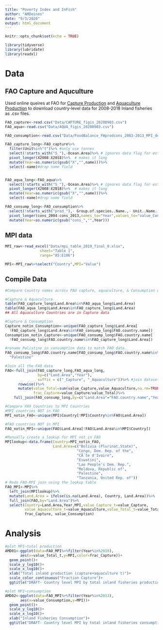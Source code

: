 ```yaml
---
title: "Poverty Index and InFish"
author: "AMDeines"
date: "9/3/2020"
output: html_document
---
```


```r
knitr::opts_chunk$set(echo = TRUE)

library(tidyverse)
library(lubridate)
library(readxl)
```

# Data 

## FAO Capture and Aquculture 
Used online queires at FAO for [Capture Production](http://www.fao.org/fishery/statistics/global-capture-production/query/en) and [Aquaculture Production](http://www.fao.org/fishery/statistics/global-aquaculture-production/query/en) to download country-level data for 2008-2018 Inland fisheries as .csv files.

```r
FAO_capture<-read.csv("Data/CAPTURE_figis_20200903.csv")
FAO_aqua<-read.csv("Data/AQUA_figis_20200903.csv")

FAO_consumption<-read.csv("Data/FoodBalance_FWprodcons_2003-2013_MPI_del - FoodBalance_FWprodcons_2003-2013_MPI_del.csv")

```

```r
FAO_capture_long<-FAO_capture%>%
  filter(Unit%in%"t")%>% #only use tonnes
  select(!starts_with("S_"),-Ocean.Area)%>% # ignores data flag for estimated data
  pivot_longer(X2008:X2018)%>%  # makes it long
  mutate(Year=as.numeric(gsub("X","",name)))%>%
  select(-name)#drop name field


FAO_aqua_long<-FAO_aqua%>%
  select(!starts_with("S_"),-Ocean.Area)%>% # ignores data flag for estimated data
  pivot_longer(X2008:X2018)%>%  # makes it long
  mutate(Year=as.numeric(gsub("X","",name)))%>%
  select(-name)#drop name field

FAO_consump_long<-FAO_consumption%>%
  select(!starts_with("prod_"),- Group.of.species..Name.,- Unit..Name.,-MPI.country.name)%>%
  pivot_longer(cons_2004:cons_2013,names_to="Year",values_to="value_Consumption")%>%
  mutate(Year=as.numeric(gsub("cons_","",Year)))
```


## MPI data 
```r
MPI_raw<-read_excel("Data/mpi_table_2019_final_0.xlsx",
                sheet="Table 1",
                range="A5:E106")

MPI<-MPI_raw%>%select("Country",MPI="Value")

```




## Compile Data 
```r
#Compare Country names across FAO capture, aquaculture, & Consumption data

#Capture & Aquaculture
table(FAO_capture_long$Land.Area%in%FAO_aqua_long$Land.Area)
table(FAO_aqua_long$Land.Area%in%FAO_capture_long$Land.Area)
## All Aquaculture Countries are in Capture data

#Capture & Consumption 
Capture_notin_Consumption<-unique(FAO_capture_long$Land.Area[
  !FAO_capture_long$Land.Area%in%FAO_consump_long$FAO.country.name])
Consumption_notin_Capture<-unique(FAO_consump_long$FAO.country.name[
  !FAO_consump_long$FAO.country.name%in%FAO_capture_long$Land.Area])

#rename Palistine in consumption data to match FAO data.
FAO_consump_long$FAO.country.name[FAO_consump_long$FAO.country.name%in%"Palestine, Occupied Tr."]<-
  "Palestine"

#Join all the FAO data
FAO<-full_join(FAO_capture_long,FAO_aqua_long,
               by=c("Land.Area","Year"),
               suffix = c("_Capture", "_Aquaculture"))%>% #join datasets
      rowwise()%>%
      mutate(value_Total=sum(value_Capture,value_Aquaculture,na.rm=TRUE),
             frac_Capture=value_Capture/value_Total)%>%
    full_join(FAO_consump_long,by=c("Land.Area"="FAO.country.name","Year"))

#Compare FAO Countries to MPI Countries
#MPI countries NOT in FAO
MPI_notin_FAO<-unique(MPI$Country[!MPI$Country%in%FAO$Land.Area])

#FAO countries NOT in MPI
FAO_notin_MPI<-unique(FAO$Land.Area[!FAO$Land.Area%in%MPI$Country])

#Manually create a lookup for MPI not in FAO
MPIlookup<-data.frame(Country=MPI_notin_FAO,
                      Land.Area=c("Bolivia (Plurinat.State)",
                                 "Congo, Dem. Rep. of the",
                                 "CÃ´te d'Ivoire",
                                 "Eswatini",
                                 "Lao People's Dem. Rep.",
                                 "Moldova, Republic of",
                                 "Palestine",
                                 "Tanzania, United Rep. of"))
# Redo FAO-MPI join using the lookup table
FAO_MPI<-MPI%>%
  left_join(MPIlookup)%>%
  mutate(Land.Area = ifelse(is.na(Land.Area), Country, Land.Area))%>%
  full_join(FAO,by="Land.Area")%>%
  select(Country=Land.Area,Year,MPI,value_Capture_t=value_Capture,
         value_Aquaculture_t=value_Aquaculture,value_Total_t=value_Total,
         frac_Capture, value_Consumption)
```


# Analysis 
```r
#plot MPI~total production
AMD01<-ggplot(data=FAO_MPI%>%filter(Year%in%2018),
       aes(x=value_Total_t,y=MPI,color=frac_Capture))+
  geom_point()+
  scale_y_log10()+
  scale_x_log10()+
  xlab("Total inland production (capture+aquaculture t)")+
  scale_color_continuous("Fraction Capture")+
  ggtitle("DRAFT- Country level MPI by total inland fisheries production")

#plot MPI~consumption
AMD02<-ggplot(data=FAO_MPI%>%filter(Year%in%2013),
       aes(x=value_Consumption,y=MPI))+
  geom_point()+
  scale_y_log10()+
  scale_x_log10()+
  xlab("Inland Fisheries Consumption")+
  ggtitle("DRAFT- Country level MPI by total inland fisheries consumption")
```